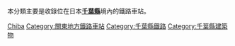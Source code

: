本分類主要是收錄位在日本'''[[千葉縣|千葉縣]]'''境內的鐵路車站。
{{日本行政區劃分類導航|鐵路車站}}
{{Commonscat|Train stations in Chiba prefecture}}

[[Category:日本各都道府縣鐵路車站|Chiba]]
[[Category:關東地方鐵路車站|Category:關東地方鐵路車站]]
[[Category:千葉縣鐵路|Category:千葉縣鐵路]]
[[Category:千葉縣建築物|Category:千葉縣建築物]]